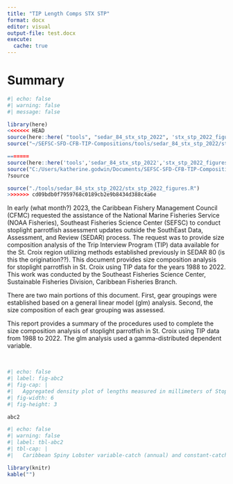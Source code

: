 ```yaml
---
title: "TIP Length Comps STX STP"
format: docx
editor: visual
output-file: test.docx
execute:
  cache: true
---
```

# Summary 

```r
#| echo: false
#| warning: false
#| message: false

library(here)
<<<<<<< HEAD
source(here::here( "tools", "sedar_84_stx_stp_2022", 'stx_stp_2022_figures.R'))
source("~/SEFSC-SFD-CFB-TIP-Compositions/tools/sedar_84_stx_stp_2022/stx_stp_2022_figures.R")

=======
source(here::here('tools','sedar_84_stx_stp_2022','stx_stp_2022_figures.R'))
source("C:/Users/katherine.godwin/Documents/SEFSC-SFD-CFB-TIP-Compositions/tools/sedar_84_stx_stp_2022/stx_stp_2022_figures.R")
?source

source("./tools/sedar_84_stx_stp_2022/stx_stp_2022_figures.R")
>>>>>>> cd09bdb0f7959768c0189cb2e9b8434d388c4a6e
```


In early (what month?) 2023, the Caribbean Fishery Management Council (CFMC) requested the assistance of the National Marine Fisheries Service (NOAA Fisheries), Southeast Fisheries Science Center (SEFSC) to conduct stoplight parrotfish assessment updates outside the SouthEast Data, Assessment, and Review (SEDAR) process. The request was to provide size composition analysis of the Trip Interview Program (TIP) data available for the St. Croix region utilizing methods established previously in SEDAR 80 (is this the origination??). This document provides size composition analysis for stoplight parrotfish in St. Croix using TIP data for the years 1988 to 2022. This work was conducted by the Southeast Fisheries Science Center, Sustainable Fisheries Division, Caribbean Fisheries Branch. 

There are two main portions of this document. First,  gear groupings were established based on a general linear model (glm) analysis. Second, the size composition of each gear grouping was assessed. 

\newpage

This report provides a summary of the procedures used to complete the size composition analysis of stoplight parrotfish in St. Croix using TIP data from 1988 to 2022. The glm analysis used a gamma-distributed dependent variable. 

\



```r
#| echo: false
#| label: fig-abc2
#| fig-cap: |
#|   Aggregated density plot of lengths measured in millimeters of Stoplight Parrotfish in St. Croix grouped by assigned gear groupings. 
#| fig-width: 6
#| fig-height: 3

abc2


```

\newpage

```r
#| echo: false
#| warning: false
#| label: tbl-abc2
#| tbl-cap: |
#|   Caribbean Spiny Lobster variable-catch (annual) and constant-catch (average) OFLs and ABCs for Puerto Rico, based on the Tier 3 of the ABC Control Rule. The column titled "Source" indicates if the rows are associated with the SEDAR 57 benchmark with input landings through 2020 or with the SEDAR 57 update with input landings through 2023. All OFLs and ABCs are in pounds whole weight.

library(knitr)
kable("")

```